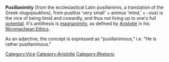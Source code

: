 {{dicdef}}

'''Pusillanimity''' (from the ecclesiastical Latin pusillanimis, a translation of the Greek olugopsukhos), from pusillus ‘very small’ + animus ‘mind,’ + -ous) is the vice of being timid and cowardly, and thus not living up to one's full [[potential]]. It's antithesis is [[magnanimity]], as defined by [[Aristotle]] in his [[Nicomachean Ethics]].

As an adjective, the concept is expressed as "pusillanimous," i.e. "He is rather pusillanimous."

[[Category:Vice]]
[[Category:Aristotle]]
[[Category:Rhetoric]]